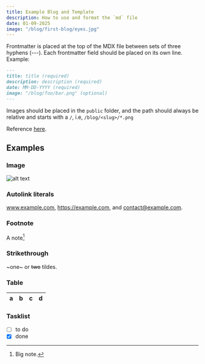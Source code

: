 ```yaml
---
title: Example Blog and Template
description: How to use and format the `md` file
date: 01-09-2025
image: "/blog/first-blog/eyes.jpg"
---
```


Frontmatter is placed at the top of the MDX file between sets of three hyphens (---). Each frontmatter field should be placed on its own line. Example:
```md
---
title: title (required)
description: description (required)
date: MM-DD-YYYY (required)
image: "/blog/foo/bar.png" (optional)
---
```

Images should be placed in the `public` folder, and the path should always be relative and starts with a `/`, i.e, `/blog/<slug>/*.png`

Reference [here](https://kabartolo.github.io/chicago-docs-demo/docs/mdx-guide/writing/).

## Examples

### Image

![alt text](/blog/first-blog/eyes.jpg)


### Autolink literals

www.example.com, https://example.com, and contact@example.com.

### Footnote

A note[^1]

[^1]: Big note.

### Strikethrough

~one~ or ~~two~~ tildes.

### Table

| a | b  |  c |  d  |
| - | :- | -: | :-: |

### Tasklist

* [ ] to do
* [x] done
